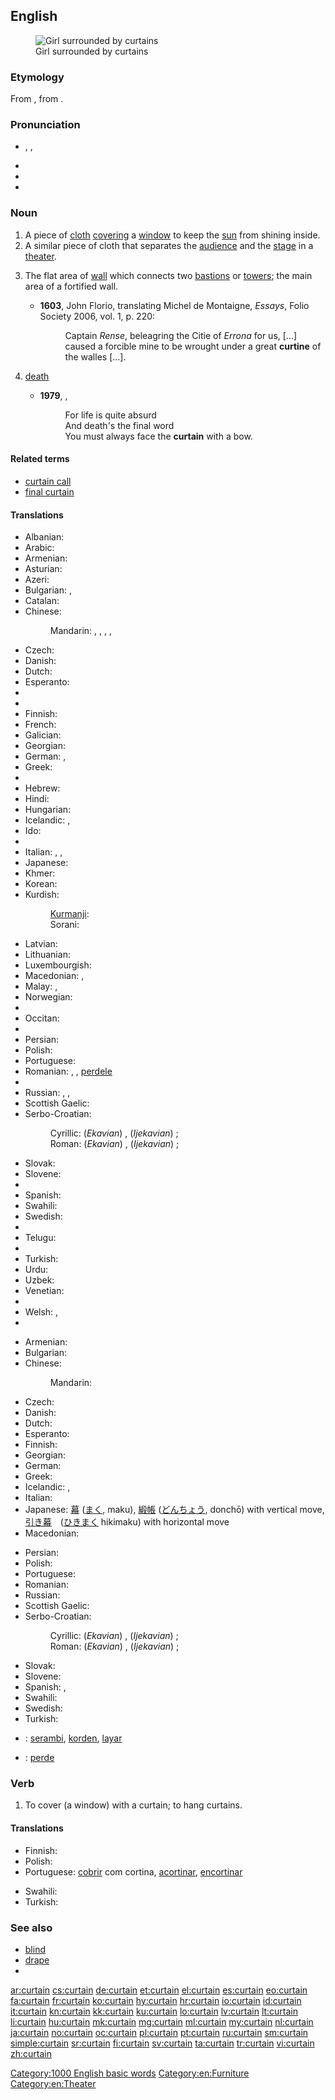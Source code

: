 ==English==
[[Image:Jan Vermeer van Delft 003.jpg|thumb|Girl surrounded by curtains]]

===Etymology===
From {{etyl|fro}} {{term|cortine}}, from {{etyl|la}} {{term|cortina}}.

===Pronunciation===
* {{enPR|kû(r)'tən}}, {{IPA|/ˈkɜː(r)tən/}}, {{X-SAMPA|/"k3:(r)t@n/}}
* {{audio|en-us-curtain.ogg|Audio (US)}}
* {{audio|En-uk-curtain.ogg|Audio (UK)}}
* {{rhymes|ɜː(r)tən}}

===Noun===
{{en-noun}}

# A piece of [[cloth]] [[cover]]ing a [[window]] to keep the [[sun]] from shining inside.
# A similar piece of cloth that separates the [[audience]] and the [[stage]] in a [[theater]].
# {{context|fortifications}} The flat area of [[wall]] which connects two [[bastions]] or [[towers]]; the main area of a fortified wall.
#* '''1603''', John Florio, translating Michel de Montaigne, ''Essays'', Folio Society 2006, vol. 1, p. 220:
#*: Captain ''Rense'', beleagring the Citie of ''Errona'' for us, [...] caused a forcible mine to be wrought under a great '''curtine''' of the walles [...].
# {{euphemistic|also "[[final curtain]]"}} [[death]]
#* '''1979''', {{w|Monty Python}}, ''{{w|Always Look on the Bright Side of Life}}''
#*: For life is quite absurd
#*: And death's the final word
#*: You must always face the '''curtain''' with a bow.

====Related terms====
* [[curtain call]]
* [[final curtain]]

====Translations====
{{trans-top|piece of cloth covering a window}}
* Albanian: {{t|sq|perde|m}}
* Arabic: {{t-|ar|ستارة|f|tr=sitāra}}
* Armenian: {{t-|hy|վարագույր|tr=varaguyr}}
* Asturian: {{t|ast|cortina|f}}
* Azeri: {{t+|az|pərdə}}
* Bulgarian: {{t+|bg|перде|n}}, {{t+|bg|завеса|f}}
* Catalan: {{t+|ca|cortina|f}}
* Chinese:
*: Mandarin: {{t|cmn|窗簾|sc=Hani}}, {{t|cmn|窗帘|tr=chuānglián|sc=Hani}}, {{t|cmn|簾子|sc=Hani}}, {{t|cmn|帘子|tr=liánzi|sc=Hani}},
* Czech: {{t-|cs|závěs|m}}
* Danish: {{t+|da|gardin|n}}
* Dutch: {{t+|nl|gordijn|n}}
* Esperanto: {{t-|eo|kurteno}}
* {{trreq|et}}
* {{trreq|fo}}
* Finnish: {{t-|fi|verho}}
* French: {{t+|fr|rideau|m}}
* Galician: {{t|gl|cortina|f}}
* Georgian: {{t-|ka|ფარდა|tr=p'arda|sc=Geor}}
* German: {{t+|de|Vorhang|m}}, {{t+|de|Gardine|f}}
* Greek: {{t+|el|κουρτίνα|f}}
* {{trreq|gu}}
* Hebrew: {{t+|he|וילון|m|tr=vilon}}
* Hindi: {{t-|hi|परदा|m|tr=parda|sc=Deva}}
* Hungarian: {{t|hu|függöny}}
* Icelandic: {{t+|is|gluggatjald|n}}, {{t-|is|gardína|f}}
* Ido: {{t+|io|kurteno}}
* {{trreq|ga}}
* Italian: {{t+|it|tenda|f}}, {{t-|it|tappezzeria|f}}, {{t-|it|drappo|m}}
* Japanese: {{t+|ja|カーテン|tr=kāten}}
* Khmer: {{t|km|វាំងនន|tr=veang nɔɔ nɔɔ|sc=Khmr}}
* Korean: {{t+|ko|커튼|tr=keoteun|sc=Kore}}
* Kurdish:
*: [[Kurmanji]]: {{t+|ku|perde|f}}
*: Sorani: {{t|ku|په‌رده‌}}
{{trans-mid}}
* Latvian: {{t-|lv|aizkars|m}}
* Lithuanian: {{t-|lt|užuolaida|f}}
* Luxembourgish: {{t-|lb|Rido|f}}
* Macedonian: {{t-|mk|завеса|f|tr=závesa}},  {{t-|mk|перде|n|tr=pérde}}
* Malay: {{t|ms|tirai}}, {{t|ms|tabir}}
* Norwegian: {{t+|no|gardin|m|f|n}}
* {{trreq|nov}}
* Occitan: {{t|oc|cortina|f}}
* {{trreq|ps}}
* Persian: {{t+|fa|پرده|tr=parde}}
* Polish: {{t+|pl|zasłona|f}}
* Portuguese: {{t+|pt|cortina|f}}
* Romanian: {{t-|ro|perdea|f}}, {{t-|ro|draperie|f}}, [[perdele]] {{f|p}}
* {{trreq|rm}}
* Russian: {{t+|ru|штора|f|tr=štóra}}, {{t+|ru|занавеска|f|tr=zanavéska}}, {{t+|ru|гардина|f|tr=gardína|sc=Cyrl}}
* Scottish Gaelic: {{t-|gd|cùirtear|m}}
* Serbo-Croatian:
*: Cyrillic: (''Ekavian'') {{t-|sh|завеса|f|alt=за̑веса|sc=Cyrl}}, (''Ijekavian'') {{t-|sh|завјеса|f|alt=за̑вјеса|sc=Cyrl}}; {{t-|sh|застор|m|alt=за́стор|sc=Cyrl}}
*: Roman: (''Ekavian'') {{t-|sh|zavesa|f|alt=zȃvesa}}, (''Ijekavian'') {{t-|sh|zavjesa|f|alt=zȃvjesa}}; {{t-|sh|zastor|m|alt=zástor}}
* Slovak: {{t|sk|opona|f}}
* Slovene: {{t+|sl|zavesa|f|alt=zavésa}}
* {{trreq|so}}
* Spanish: {{t-|es|cortina|f}}
* Swahili: {{t+|sw|pazia}}
* Swedish: {{t+|sv|gardin|c}}
* {{trreq|ta}}
* Telugu: {{t+|te|తెర|tr=tera}}
* {{trreq|th}}
* Turkish: {{t+|tr|perde}}
* Urdu: {{t-|ur|پردہ|m|tr=parda|sc=ur-Arab}}
* Uzbek: {{t|uz|parda}}
* Venetian: {{tø|vec|coltrìna|f}}
* {{trreq|vo}}
* Welsh: {{t-|cy|llen|f}}, {{t-|cy|llenni|f|p}}
* {{trreq|yi}}
{{trans-bottom}}

{{trans-top|piece of cloth in a theater}}
* Armenian: {{t-|hy|վարագույր|tr=varaguyr}}
* Bulgarian: {{t+|bg|завеса|f}}
* Chinese:
*: Mandarin: {{t|cmn|幕布|tr=mùbù|sc=Hani}}
* Czech: {{t-|cs|opona|f}}
* Danish: {{t+|da|tæppe|n}}
* Dutch: {{t+|nl|doek|n}}
* Esperanto: {{t-|eo|kurteno}}
* Finnish: {{t-|fi|esirippu}}
* Georgian: {{t-|ka|ფარდა|tr=p'arda|sc=Geor}}
* German: {{t+|de|Vorhang|m}}
* Greek: {{t+|el|αυλαία|f}}
* Icelandic: {{t-|is|leikhústjald|n}}, {{t+|is|tjald|n}}
* Italian: {{t-|it|sipario|m}}
* Japanese: [[幕]] ([[まく]], maku), [[緞帳]] ([[どんちょう]], donchō) with vertical move, [[引き幕]]　([[ひきまく]] hikimaku) with horizontal move
* Macedonian: {{t-|mk|кулиса|f|tr=kulísa}}
{{trans-mid}}
* Persian: {{t+|fa|پرده|tr=parde}}
* Polish: {{t+|pl|kurtyna|f}}
* Portuguese: {{t+|pt|cortina|f}}
* Romanian: {{t-|ro|cortină|f}}
* Russian: {{t+|ru|занавес|m|tr=zánaves}}
* Scottish Gaelic: {{t-|gd|cùirtear|m}}
* Serbo-Croatian:
*: Cyrillic: (''Ekavian'') {{t-|sh|завеса|f|alt=за̑веса|sc=Cyrl}}, (''Ijekavian'') {{t-|sh|завјеса|f|alt=за̑вјеса|sc=Cyrl}} ; {{t-|sh|застор|m|alt=за́стор|sc=Cyrl}}
*: Roman: (''Ekavian'') {{t-|sh|zavesa|f|alt=zȃvesa}}, (''Ijekavian'') {{t-|sh|zavjesa|f|alt=zȃvjesa}} ; {{t-|sh|zastor|m|alt=zástor}}
* Slovak: {{t-|sk|opona|f}}
* Slovene: {{t+|sl|zavesa|f|alt=zavésa}}
* Spanish: {{t-|es|cortina|f}},  {{t-|es|telón|m}}
* Swahili: {{t+|sw|pazia}}
* Swedish: {{t+|sv|ridå|c}}
* Turkish: {{t+|tr|perde}}
{{trans-bottom}}

{{checktrans-top}}
* {{ttbc|id}}: [[serambi]], [[korden]], [[layar]]
* {{ttbc|ku}}: [[perde]] {{f}}
{{trans-bottom}}

===Verb===
{{en-verb}}

# To cover (a window) with a curtain; to hang curtains.

====Translations====
{{trans-top|to cover with a curtain}}
* Finnish: {{t-|fi|verhota}}
* Polish: {{t-|pl|zasłonić}}
* Portuguese: [[cobrir]] com cortina, [[acortinar]], [[encortinar]]
{{trans-mid}}
* Swahili: {{t+|sw|pazia}}
* Turkish: {{t+|tr|perdelemek}}
{{trans-bottom}}

===See also===
* [[blind]]
* [[drape]]
* {{pedialite}}

[[Category:1000 English basic words]]
[[Category:en:Furniture]]
[[Category:en:Theater]]

[[ar:curtain]]
[[cs:curtain]]
[[de:curtain]]
[[et:curtain]]
[[el:curtain]]
[[es:curtain]]
[[eo:curtain]]
[[fa:curtain]]
[[fr:curtain]]
[[ko:curtain]]
[[hy:curtain]]
[[hr:curtain]]
[[io:curtain]]
[[id:curtain]]
[[it:curtain]]
[[kn:curtain]]
[[kk:curtain]]
[[ku:curtain]]
[[lo:curtain]]
[[lv:curtain]]
[[lt:curtain]]
[[li:curtain]]
[[hu:curtain]]
[[mk:curtain]]
[[mg:curtain]]
[[ml:curtain]]
[[my:curtain]]
[[nl:curtain]]
[[ja:curtain]]
[[no:curtain]]
[[oc:curtain]]
[[pl:curtain]]
[[pt:curtain]]
[[ru:curtain]]
[[sm:curtain]]
[[simple:curtain]]
[[sr:curtain]]
[[fi:curtain]]
[[sv:curtain]]
[[ta:curtain]]
[[tr:curtain]]
[[vi:curtain]]
[[zh:curtain]]